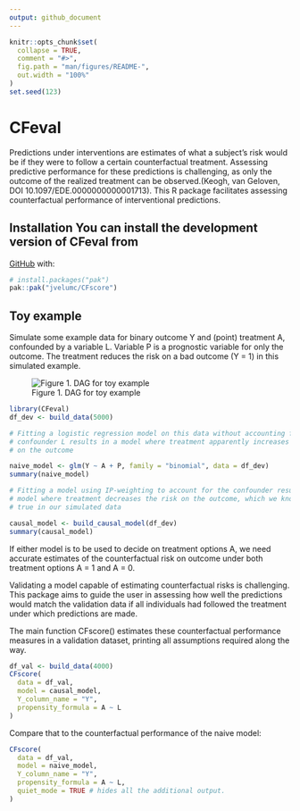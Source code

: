 ```yaml
---
output: github_document
---
```

<!-- README.md is generated from README.Rmd. Please edit that file -->
```r
knitr::opts_chunk$set(
  collapse = TRUE,
  comment = "#>",
  fig.path = "man/figures/README-",
  out.width = "100%"
)
set.seed(123)
```
# CFeval <!-- badges: start --> <!-- badges: end -->

Predictions under interventions are estimates of what a subject's risk would be
if they were to follow a certain counterfactual treatment. Assessing predictive
performance for these predictions is challenging, as only the outcome of the
realized treatment can be observed.(Keogh, van Geloven, DOI
10.1097/EDE.0000000000001713). This R package facilitates assessing
counterfactual performance of interventional predictions.

## Installation You can install the development version of CFeval from
[GitHub](https://github.com/) with:
``` r
# install.packages("pak")
pak::pak("jvelumc/CFscore")
```
## Toy example

Simulate some example data for binary outcome Y and (point) treatment A,
confounded by a variable L. Variable P is a prognostic variable for only the
outcome. The treatment reduces the risk on a bad outcome (Y = 1) in this simulated 
example. 

![Figure 1. DAG for toy example](dag.png)

```r
library(CFeval)
df_dev <- build_data(5000)

# Fitting a logistic regression model on this data without accounting for the
# confounder L results in a model where treatment apparently increases the risk
# on the outcome

naive_model <- glm(Y ~ A + P, family = "binomial", data = df_dev)
summary(naive_model)

# Fitting a model using IP-weighting to account for the confounder results in a
# model where treatment decreases the risk on the outcome, which we know to be
# true in our simulated data

causal_model <- build_causal_model(df_dev)
summary(causal_model)
```

If either model is to be used to decide on treatment options A, we need accurate
estimates of the counterfactual risk on outcome under both treatment options A =
1 and A = 0. 

Validating a model capable of estimating counterfactual risks is challenging. 
This package aims to guide the user in assessing how well the predictions would 
match the validation data if all individuals had followed the treatment under 
which predictions are made. 

The main function CFscore() estimates these counterfactual performance measures 
in a validation dataset, printing all assumptions required along the way.


```r
df_val <- build_data(4000)
CFscore(
  data = df_val,
  model = causal_model, 
  Y_column_name = "Y", 
  propensity_formula = A ~ L
)
```

Compare that to the counterfactual performance of the naive model:
```r
CFscore(
  data = df_val,
  model = naive_model,
  Y_column_name = "Y",
  propensity_formula = A ~ L,
  quiet_mode = TRUE # hides all the additional output.
)
```

